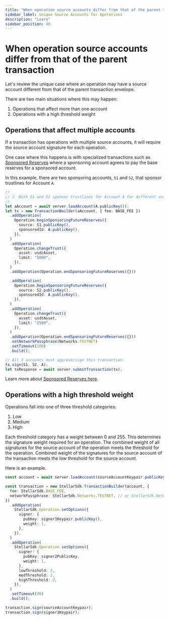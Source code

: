 ```yaml
---
title: "When operation source accounts differ from that of the parent transaction"
sidebar_label: Unique Source Accounts for Operations
description: "Learn"
sidebar_position: 40
---
```


# When operation source accounts differ from that of the parent transaction

Let's review the unique case where an operation may have a source account different from that of the parent transaction envelope.

There are two main situations where this may happen:

1. Operations that affect more than one account
2. Operations with a high threshold weight

## Operations that affect multiple accounts

If a transaction has operations with multiple source accounts, it will require the source account signature for each operation.

One case where this happens is with specialized transactions such as [Sponsored Reserves](../../encyclopedia/transactions-specialized/sponsored-reserves) where a sponsoring account agrees to pay the base reserves for a sponsored account.

In this example, there are two sponsoring accounts, `S1` and `S2`, that sponsor trustlines for Account `A`.

```ts
//
// 2. Both S1 and S2 sponsor trustlines for Account A for different assets.
//
let aAccount = await server.loadAccount(A.publicKey());
let tx = new TransactionBuilder(aAccount, { fee: BASE_FEE })
  .addOperation(
    Operation.beginSponsoringFutureReserves({
      source: S1.publicKey(),
      sponsoredId: A.publicKey(),
    }),
  )
  .addOperation(
    Operation.changeTrust({
      asset: usdcAsset,
      limit: "5000",
    }),
  )
  .addOperation(Operation.endSponsoringFutureReserves({}))

  .addOperation(
    Operation.beginSponsoringFutureReserves({
      source: S2.publicKey(),
      sponsoredId: A.publicKey(),
    }),
  )
  .addOperation(
    Operation.changeTrust({
      asset: usdtAsset,
      limit: "2500",
    }),
  )
  .addOperation(Operation.endSponsoringFutureReserves({}))
  .setNetworkPassphrase(Networks.TESTNET)
  .setTimeout(180)
  .build();

// All 3 accounts must approve/sign this transaction.
tx.sign(S1, S2, A);
let txResponse = await server.submitTransaction(tx);
```

Learn more about [Sponsored Reserves here](../../encyclopedia/transactions-specialized/sponsored-reserves).

## Operations with a high threshold weight

Operations fall into one of three threshold categories:

1. Low
2. Medium
3. High

Each threshold category has a weight between 0 and 255. This determines the signature weight required for an operation. The combined weight of all signatures for the source account of the operation meets the threshold for the operation. Combined weight of the signatures for the source account of the transaction meets the low threshold for the source account.

Here is an example.

```ts
const account = await server.loadAccount(sourceAccountKeypair.publicKey());

const transaction = new StellarSdk.TransactionBuilder(account, {
  fee: StellarSdk.BASE_FEE,
  networkPassphrase: StellarSdk.Networks.TESTNET, // or StellarSdk.Networks.PUBLIC
})
  .addOperation(
    StellarSdk.Operation.setOptions({
      signer: {
        pubKey: signer1Keypair.publicKey(),
        weight: 1,
      },
    }),
  )
  .addOperation(
    StellarSdk.Operation.setOptions({
      signer: {
        pubKey: signer2PublicKey,
        weight: 1,
      },
      lowThreshold: 2,
      medThreshold: 2,
      highThreshold: 2,
    }),
  )
  .setTimeout(30)
  .build();

transaction.sign(sourceAccountKeypair);
transaction.sign(signer1Keypair);
```
